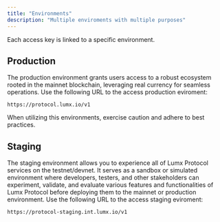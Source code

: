 ```yaml
---
title: "Environments"
description: "Multiple enviroments with multiple purposes"
---
```


Each access key is linked to a specific environment.

## Production

The production environment grants users access to a robust ecosystem rooted in the mainnet blockchain, leveraging real currency for seamless operations. Use the following URL to the access production eviroment:

```
https://protocol.lumx.io/v1
```

<Warning>

When utilizing this environments, exercise caution and adhere to best practices.

</Warning>

## Staging

The staging environment allows you to experience all of Lumx Protocol services on the testnet/devnet. It serves as a sandbox or simulated environment where developers, testers, and other stakeholders can experiment, validate, and evaluate various features and functionalities of Lumx Protocol before deploying them to the mainnet or production environment. Use the following URL to the access staging eviroment:

```
https://protocol-staging.int.lumx.io/v1
```
